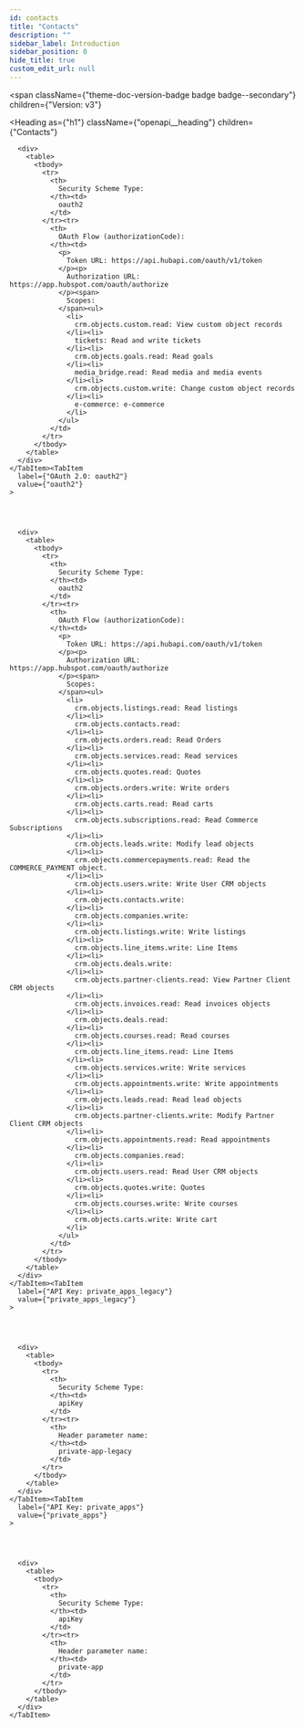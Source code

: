 ```yaml
---
id: contacts
title: "Contacts"
description: ""
sidebar_label: Introduction
sidebar_position: 0
hide_title: true
custom_edit_url: null
---
```



<span
  className={"theme-doc-version-badge badge badge--secondary"}
  children={"Version: v3"}
>
</span>

<Heading
  as={"h1"}
  className={"openapi__heading"}
  children={"Contacts"}
>
</Heading>





<div
  style={{"marginBottom":"2rem"}}
>
  <Heading
    id={"authentication"}
    as={"h2"}
    className={"openapi-tabs__heading"}
    children={"Authentication"}
  >
  </Heading><SchemaTabs
    className={"openapi-tabs__security-schemes"}
  >
    <TabItem
      label={"OAuth 2.0: oauth2_legacy"}
      value={"oauth2_legacy"}
    >
      
      
      
      
      <div>
        <table>
          <tbody>
            <tr>
              <th>
                Security Scheme Type:
              </th><td>
                oauth2
              </td>
            </tr><tr>
              <th>
                OAuth Flow (authorizationCode):
              </th><td>
                <p>
                  Token URL: https://api.hubapi.com/oauth/v1/token
                </p><p>
                  Authorization URL: https://app.hubspot.com/oauth/authorize
                </p><span>
                  Scopes:
                </span><ul>
                  <li>
                    crm.objects.custom.read: View custom object records
                  </li><li>
                    tickets: Read and write tickets
                  </li><li>
                    crm.objects.goals.read: Read goals
                  </li><li>
                    media_bridge.read: Read media and media events
                  </li><li>
                    crm.objects.custom.write: Change custom object records
                  </li><li>
                    e-commerce: e-commerce
                  </li>
                </ul>
              </td>
            </tr>
          </tbody>
        </table>
      </div>
    </TabItem><TabItem
      label={"OAuth 2.0: oauth2"}
      value={"oauth2"}
    >
      
      
      
      
      <div>
        <table>
          <tbody>
            <tr>
              <th>
                Security Scheme Type:
              </th><td>
                oauth2
              </td>
            </tr><tr>
              <th>
                OAuth Flow (authorizationCode):
              </th><td>
                <p>
                  Token URL: https://api.hubapi.com/oauth/v1/token
                </p><p>
                  Authorization URL: https://app.hubspot.com/oauth/authorize
                </p><span>
                  Scopes:
                </span><ul>
                  <li>
                    crm.objects.listings.read: Read listings
                  </li><li>
                    crm.objects.contacts.read:  
                  </li><li>
                    crm.objects.orders.read: Read Orders
                  </li><li>
                    crm.objects.services.read: Read services
                  </li><li>
                    crm.objects.quotes.read: Quotes
                  </li><li>
                    crm.objects.orders.write: Write orders
                  </li><li>
                    crm.objects.carts.read: Read carts
                  </li><li>
                    crm.objects.subscriptions.read: Read Commerce Subscriptions
                  </li><li>
                    crm.objects.leads.write: Modify lead objects
                  </li><li>
                    crm.objects.commercepayments.read: Read the COMMERCE_PAYMENT object.
                  </li><li>
                    crm.objects.users.write: Write User CRM objects
                  </li><li>
                    crm.objects.contacts.write:  
                  </li><li>
                    crm.objects.companies.write:  
                  </li><li>
                    crm.objects.listings.write: Write listings
                  </li><li>
                    crm.objects.line_items.write: Line Items
                  </li><li>
                    crm.objects.deals.write:  
                  </li><li>
                    crm.objects.partner-clients.read: View Partner Client CRM objects
                  </li><li>
                    crm.objects.invoices.read: Read invoices objects
                  </li><li>
                    crm.objects.deals.read:  
                  </li><li>
                    crm.objects.courses.read: Read courses
                  </li><li>
                    crm.objects.line_items.read: Line Items
                  </li><li>
                    crm.objects.services.write: Write services
                  </li><li>
                    crm.objects.appointments.write: Write appointments
                  </li><li>
                    crm.objects.leads.read: Read lead objects
                  </li><li>
                    crm.objects.partner-clients.write: Modify Partner Client CRM objects
                  </li><li>
                    crm.objects.appointments.read: Read appointments
                  </li><li>
                    crm.objects.companies.read:  
                  </li><li>
                    crm.objects.users.read: Read User CRM objects
                  </li><li>
                    crm.objects.quotes.write: Quotes
                  </li><li>
                    crm.objects.courses.write: Write courses
                  </li><li>
                    crm.objects.carts.write: Write cart
                  </li>
                </ul>
              </td>
            </tr>
          </tbody>
        </table>
      </div>
    </TabItem><TabItem
      label={"API Key: private_apps_legacy"}
      value={"private_apps_legacy"}
    >
      
      
      
      
      <div>
        <table>
          <tbody>
            <tr>
              <th>
                Security Scheme Type:
              </th><td>
                apiKey
              </td>
            </tr><tr>
              <th>
                Header parameter name:
              </th><td>
                private-app-legacy
              </td>
            </tr>
          </tbody>
        </table>
      </div>
    </TabItem><TabItem
      label={"API Key: private_apps"}
      value={"private_apps"}
    >
      
      
      
      
      <div>
        <table>
          <tbody>
            <tr>
              <th>
                Security Scheme Type:
              </th><td>
                apiKey
              </td>
            </tr><tr>
              <th>
                Header parameter name:
              </th><td>
                private-app
              </td>
            </tr>
          </tbody>
        </table>
      </div>
    </TabItem>
  </SchemaTabs>
</div>
      